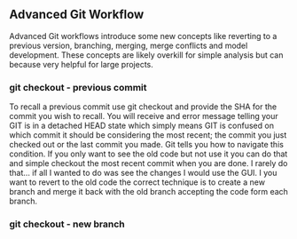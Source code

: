 ## Advanced Git Workflow

Advanced Git workflows introduce some new concepts like reverting to a previous version, branching, merging, merge conflicts and model development. These concepts are likely overkill for simple analysis but can because very helpful for large projects.

### git checkout - previous commit

To recall a previous commit use git checkout and provide the SHA for the commit you wish to recall. You will receive and error message telling your GIT is in a detached HEAD state which simply means GIT is confused on which commit it should be considering the most recent; the commit you just checked out or the last commit you made. Git tells you how to navigate this condition. If you only want to see the old code but not use it you can do that and simple checkout the most recent commit when you are done. I rarely do that... if all I wanted to do was see the changes I would use the GUI. I you want to revert to the old code the correct technique is to create a new branch and merge it back with the old branch accepting the code form each branch.

### git checkout - new branch

